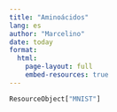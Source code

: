 ```yaml
---
title: "Aminoácidos"
lang: es
author: "Marcelino"
date: today
format:
  html:
    page-layout: full
    embed-resources: true
---
```



```r
ResourceObject["MNIST"]
```